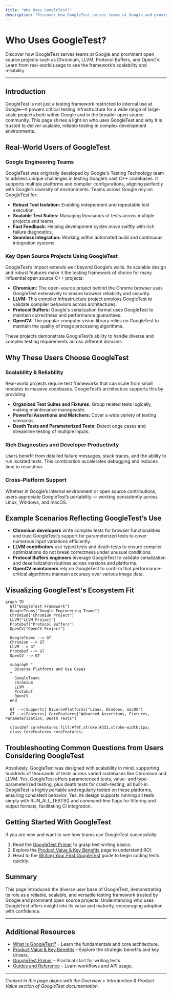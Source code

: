 ```yaml
---
title: "Who Uses GoogleTest?"
description: "Discover how GoogleTest serves teams at Google and prominent open source projects such as Chromium, LLVM, Protocol Buffers, and OpenCV. Learn from real-world usage to see the framework’s scalability and reliability."
---
```


# Who Uses GoogleTest?

Discover how GoogleTest serves teams at Google and prominent open source projects such as Chromium, LLVM, Protocol Buffers, and OpenCV. Learn from real-world usage to see the framework’s scalability and reliability.

---

## Introduction

GoogleTest is not just a testing framework restricted to internal use at Google—it powers critical testing infrastructure for a wide range of large-scale projects both within Google and in the broader open source community. This page shines a light on who uses GoogleTest and why it is trusted to deliver scalable, reliable testing in complex development environments.

## Real-World Users of GoogleTest

### Google Engineering Teams

GoogleTest was originally developed by Google's Testing Technology team to address unique challenges in testing Google’s vast C++ codebases. It supports multiple platforms and compiler configurations, aligning perfectly with Google’s diversity of environments. Teams across Google rely on GoogleTest for:

- **Robust Test Isolation:** Enabling independent and repeatable test execution,
- **Scalable Test Suites:** Managing thousands of tests across multiple projects and teams,
- **Fast Feedback:** Helping development cycles move swiftly with rich failure diagnostics,
- **Seamless Integration:** Working within automated build and continuous integration systems.

### Key Open Source Projects Using GoogleTest

GoogleTest’s impact extends well beyond Google’s walls. Its scalable design and robust features make it the testing framework of choice for many influential open source C++ projects:

- **Chromium:** The open-source project behind the Chrome browser uses GoogleTest extensively to ensure browser reliability and security.
- **LLVM:** This compiler infrastructure project employs GoogleTest to validate compiler behaviors across architectures.
- **Protocol Buffers:** Google's serialization format uses GoogleTest to maintain correctness and performance guarantees.
- **OpenCV:** The popular computer vision library relies on GoogleTest to maintain the quality of image processing algorithms.

These projects demonstrate GoogleTest’s ability to handle diverse and complex testing requirements across different domains.

## Why These Users Choose GoogleTest

### Scalability & Reliability
Real-world projects require test frameworks that can scale from small modules to massive codebases. GoogleTest’s architecture supports this by providing:

- **Organized Test Suites and Fixtures:** Group related tests logically, making maintenance manageable.
- **Powerful Assertions and Matchers:** Cover a wide variety of testing scenarios.
- **Death Tests and Parameterized Tests:** Detect edge cases and streamline testing of multiple inputs.

### Rich Diagnostics and Developer Productivity

Users benefit from detailed failure messages, stack traces, and the ability to run isolated tests. This combination accelerates debugging and reduces time to resolution.

### Cross-Platform Support
Whether in Google’s internal environment or open source contributions, users appreciate GoogleTest’s portability — working consistently across Linux, Windows, and macOS.

## Example Scenarios Reflecting GoogleTest’s Use

- **Chromium developers** write complex tests for browser functionalities and trust GoogleTest’s support for parameterized tests to cover numerous input variations efficiently.
- **LLVM contributors** use typed tests and death tests to ensure compiler optimizations do not break correctness under unusual conditions.
- **Protocol Buffers engineers** leverage GoogleTest to validate serialization and deserialization routines across versions and platforms.
- **OpenCV maintainers** rely on GoogleTest to confirm that performance-critical algorithms maintain accuracy over various image data.

## Visualizing GoogleTest's Ecosystem Fit

```mermaid
graph TD
  GT["GoogleTest Framework"]
  GoogleTeams["Google Engineering Teams"]
  Chromium["Chromium Project"]
  LLVM["LLVM Project"]
  Protobuf["Protocol Buffers"]
  OpenCV["OpenCV Project"]

  GoogleTeams --> GT
  Chromium --> GT
  LLVM --> GT
  Protobuf --> GT
  OpenCV --> GT

  subgraph "
    Diverse Platforms and Use Cases
  "
    GoogleTeams
    Chromium
    LLVM
    Protobuf
    OpenCV
  end

  GT -->|Supports| DiversePlatforms["Linux, Windows, macOS"]
  GT -->|Features| CoreFeatures["Advanced Assertions, Fixtures, Parameterization, Death Tests"]

  classDef coreFeatures fill:#f9f,stroke:#333,stroke-width:1px;
  class CoreFeatures coreFeatures;
```

## Troubleshooting Common Questions from Users Considering GoogleTest

<AccordionGroup title="Common Questions and Guidance">
<Accordion title="Is GoogleTest suitable for large-scale projects?">
Absolutely. GoogleTest was designed with scalability in mind, supporting hundreds of thousands of tests across varied codebases like Chromium and LLVM.
</Accordion>
<Accordion title="Can GoogleTest handle complex test scenarios like conditional test execution or death tests?">
Yes. GoogleTest offers parameterized tests, value- and type-parameterized testing, plus death tests for crash-testing, all built-in.
</Accordion>
<Accordion title="Will my tests break if my project spans Linux, Windows, and macOS?">
GoogleTest is highly portable and regularly tested on these platforms, ensuring consistent behavior.
</Accordion>
<Accordion title="Does GoogleTest integrate with automated CI pipelines?">
Yes, its design supports running all tests simply with RUN_ALL_TESTS() and command-line flags for filtering and output formats, facilitating CI integration.
</Accordion>
</AccordionGroup>

## Getting Started With GoogleTest

If you are new and want to see how teams use GoogleTest successfully:

1. Read the [GoogleTest Primer](../primer.md) to grasp test writing basics.
2. Explore the [Product Value & Key Benefits](./value-proposition) page to understand ROI.
3. Head to the [Writing Your First GoogleTest](../../guides/core-workflows/writing-first-test) guide to begin coding tests quickly.

## Summary

This page introduced the diverse user base of GoogleTest, demonstrating its role as a reliable, scalable, and versatile testing framework trusted by Google and prominent open source projects. Understanding who uses GoogleTest offers insight into its value and maturity, encouraging adoption with confidence.

---

## Additional Resources

- [What Is GoogleTest?](./what-is-googletest) – Learn the fundamentals and core architecture.
- [Product Value & Key Benefits](./value-proposition) – Explore the strategic benefits and key drivers.
- [GoogleTest Primer](../primer.md) – Practical start for writing tests.
- [Guides and Reference](../../guides/core-workflows/writing-first-test) – Learn workflows and API usage.

---

*Content in this page aligns with the Overview > Introduction & Product Value section of GoogleTest documentation.*